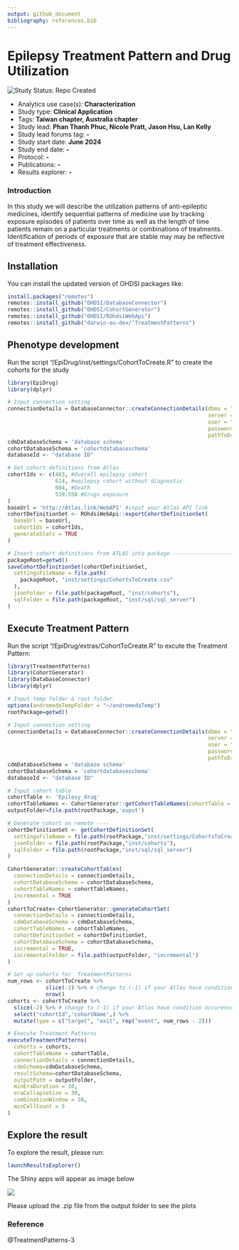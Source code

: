 ```yaml
---
output: github_document
bibliography: references.bib
---
```


<!-- README.md is generated from README.Rmd. Please edit that file -->

# Epilepsy Treatment Pattern and Drug Utilization

<img src="https://img.shields.io/badge/Study%20Status-Repo%20Created-lightgray.svg" alt="Study Status: Repo Created"/>

-   Analytics use case(s): **Characterization**
-   Study type: **Clinical Application**
-   Tags: **Taiwan chapter, Australia chapter**
-   Study lead: **Phan Thanh Phuc, Nicole Pratt, Jason Hsu, Lan Kelly**
-   Study lead forums tag: **-**
-   Study start date: **June 2024**
-   Study end date: **-**
-   Protocol: **-**
-   Publications: **-**
-   Results explorer: **-**

### Introduction

In this study we will describe the utilization patterns of anti-epileptic medicines, identify sequential patterns of medicine use by tracking exposure episodes of patients over time as well as the length of time patients remain on a particular treatments or combinations of treatments. Identification of periods of exposure that are stable may may be reflective of treatment effectiveness.

## Installation

You can install the updated version of OHDSI packages like:

``` r
install.packages("remotes")
remotes::install_github("OHDSI/DatabaseConnector")
remotes::install_github("OHDSI/CohortGenerator")
remotes::install_github("OHDSI/ROhdsiWebApi")
remotes::install_github("darwin-eu-dev/‘TreatmentPatterns")
```

## Phenotype development

Run the script "/EpiDrug/inst/settings/CohortToCreate.R" to create the cohorts for the study

``` R
library(EpiDrug)
library(dplyr)

# Input connection setting
connectionDetails = DatabaseConnector::createConnectionDetails(dbms = "dbms", #input your database manager
                                                               server = "server", #input your server details
                                                               user = "user", #input your user name
                                                               password = "pwd",
                                                               pathToDriver = '~/driver') #input your password to acess your server
cdmDatabaseSchema = 'database schema'
cohortDatabaseSchema = 'cohortdatabaseschema'
databaseId <- "database ID"

# Get cohort definitions from Atlas
cohortIds <- c(483, #Overall epilepsy cohort
               614, #epilepsy cohort without diagnostic
               604, #Death
               539:558 #Drugs exposure
)
baseUrl = 'http://Atlas.link/WebAPI' #input your Atlas API link
cohortDefinitionSet <- ROhdsiWebApi::exportCohortDefinitionSet(
  baseUrl = baseUrl,
  cohortIds = cohortIds,
  generateStats = TRUE
)

# Insert cohort definitions from ATLAS into package -----------------------
packageRoot=getwd()
saveCohortDefinitionSet(cohortDefinitionSet,
  settingsFileName = file.path(
    packageRoot, "inst/settings/CohortsToCreate.csv"
  ),
  jsonFolder = file.path(packageRoot, "inst/cohorts"),
  sqlFolder = file.path(packageRoot, "inst/sql/sql_server")
)
```

## Execute Treatment Pattern

Run the script "/EpiDrug/extras/CohortToCreate.R" to excute the Treatment Pattern:

``` R
library(TreatmentPatterns)
library(CohortGenerator)
library(DatabaseConnector)
library(dplyr)

# Input temp folder & root folder
options(andromedaTempFolder = "~/andromedaTemp")
rootPackage=getwd()

# Input connection setting
connectionDetails = DatabaseConnector::createConnectionDetails(dbms = "dbms", #input your database manager
                                                               server = "server", #input your server details
                                                               user = "user", #input your user name
                                                               password = "pwd", #input your password to acess your server
                                                               pathToDriver = '~/driver')
cdmDatabaseSchema = 'database schema'
cohortDatabaseSchema = 'cohortdatabaseschema'
databaseId <- "database ID"

# Input cohort table
cohortTable <- 'Epilesy_drug'
cohortTableNames <- CohortGenerator::getCohortTableNames(cohortTable = cohortTable)
outputFolder=file.path(rootPackage,'ouput')

# Generate cohort on remote ----
cohortDefinitionSet <- getCohortDefinitionSet(
  settingsFileName = file.path(rootPackage,"inst/settings/CohortsToCreate.csv"),
  jsonFolder = file.path(rootPackage,"inst/cohorts"),
  sqlFolder = file.path(rootPackage,"inst/sql/sql_server")
)

CohortGenerator::createCohortTables(
  connectionDetails = connectionDetails,
  cohortDatabaseSchema = cohortDatabaseSchema,
  cohortTableNames = cohortTableNames,
  incremental = TRUE
)
cohortToCreate<-CohortGenerator::generateCohortSet(
  connectionDetails = connectionDetails,
  cdmDatabaseSchema = cdmDatabaseSchema,
  cohortTableNames = cohortTableNames,
  cohortDefinitionSet = cohortDefinitionSet,
  cohortDatabaseSchema = cohortDatabaseSchema,
  incremental = TRUE,
  incrementalFolder = file.path(outputFolder, "incremental")
)

# Set up cohorts for  TreatmentPatterns
num_rows <- cohortToCreate %>%
            slice(-2) %>% # change to (-1) if your Atlas have condition occurence
            nrow()
cohorts <- cohortToCreate %>%
  slice(-2) %>% # change to (-1) if your Atlas have condition occurence
  select("cohortId",'cohortName',) %>%
  mutate(type = c("target", "exit", rep("event", num_rows - 2)))

# Execute Treatment Patterns
executeTreatmentPatterns(
  cohorts = cohorts,
  cohortTableName = cohortTable,
  connectionDetails = connectionDetails,
  cdmSchema=cdmDatabaseSchema,
  resultSchema=cohortDatabaseSchema,
  outputPath = outputFolder,
  minEraDuration = 30,
  eraCollapseSize = 30,
  combinationWindow = 30,
  minCellCount = 5
)
```

## Explore the result

To explore the result, please run:

``` R
launchResultsExplorer()
```

The Shiny apps will appear as image below

![](images/Screenshot 2024-07-09 at 3.14.43 PM.png)

Please upload the .zip file from the output folder to see the plots

### Reference

@TreatmentPatterns-3
